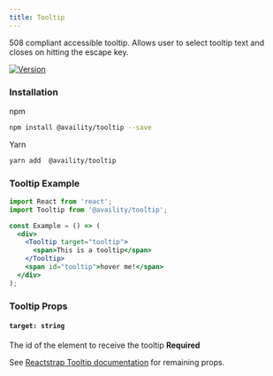 ```yaml
---
title: Tooltip
---
```


508 compliant accessible tooltip.  Allows user to select tooltip text and closes on hitting the escape key.

[![Version](https://img.shields.io/npm/v/@availity/tooltip.svg?style=for-the-badge)](https://www.npmjs.com/package/@availity/tooltip)

### Installation

npm

```bash
npm install @availity/tooltip --save
```

Yarn

```bash
yarn add  @availity/tooltip
```

### Tooltip Example

```jsx
import React from 'react';
import Tooltip from '@availity/tooltip';

const Example = () => (
  <div>
    <Tooltip target="tooltip">
      <span>This is a tooltip</span>
    </Tooltip>
    <span id="tooltip">hover me!</span>
  </div>
);
```

### Tooltip Props

#### `target: string`

The id of the element to receive the tooltip **Required**

See [Reactstrap Tooltip documentation](https://reactstrap.github.io/?path=/docs/components-tooltip--tooltip) for remaining props.
